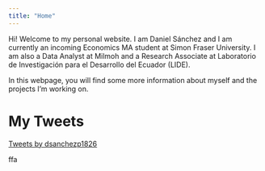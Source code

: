 ```yaml
---
title: "Home"
---
```


Hi! Welcome to my personal website. I am Daniel Sánchez and I am currently an incoming Economics MA student at Simon Fraser University. I am also a Data Analyst at Milmoh and a Research Associate at Laboratorio de Investigación para el Desarrollo del Ecuador (LIDE). 

In this webpage, you will find some more information about myself and the projects I'm working on.

# My Tweets

<a class="twitter-timeline" data-theme="dark" href="https://twitter.com/dsanchezp1826?ref_src=twsrc%5Etfw">Tweets by dsanchezp1826</a> <script async src="https://platform.twitter.com/widgets.js" charset="utf-8"></script>

ffa
